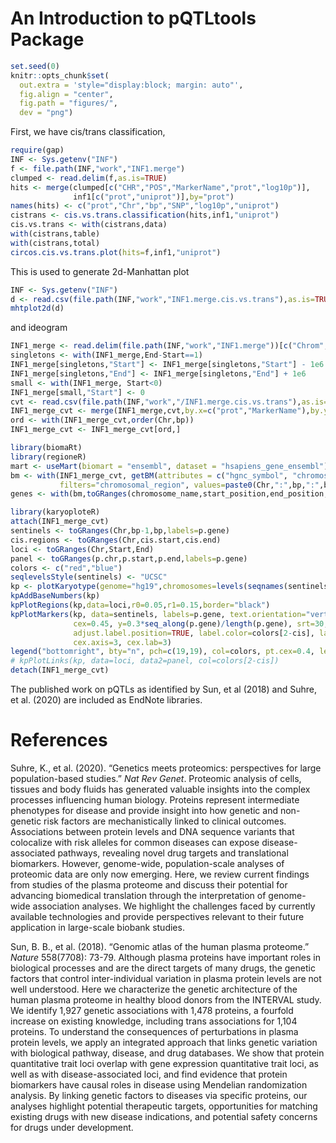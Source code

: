<!--
%\VignetteEngine{knitr::knitr}
%\VignetteIndexEntry{pQTLtools}
-->

An Introduction to **pQTLtools** Package
========================================

```r
set.seed(0)
knitr::opts_chunk$set(
  out.extra = 'style="display:block; margin: auto"',
  fig.align = "center",
  fig.path = "figures/",
  dev = "png")
```

First, we have cis/trans classification,
```r
require(gap)
INF <- Sys.getenv("INF")
f <- file.path(INF,"work","INF1.merge")
clumped <- read.delim(f,as.is=TRUE)
hits <- merge(clumped[c("CHR","POS","MarkerName","prot","log10p")],
              inf1[c("prot","uniprot")],by="prot")
names(hits) <- c("prot","Chr","bp","SNP","log10p","uniprot")
cistrans <- cis.vs.trans.classification(hits,inf1,"uniprot")
cis.vs.trans <- with(cistrans,data)
with(cistrans,table)
with(cistrans,total)
circos.cis.vs.trans.plot(hits=f,inf1,"uniprot")
```
This is used to generate 2d-Manhattan plot
```r
INF <- Sys.getenv("INF")
d <- read.csv(file.path(INF,"work","INF1.merge.cis.vs.trans"),as.is=TRUE)
mhtplot2d(d)
```
and ideogram
```r
INF1_merge <- read.delim(file.path(INF,"work","INF1.merge"))[c("Chrom","Start","End","prot","MarkerName")]
singletons <- with(INF1_merge,End-Start==1)
INF1_merge[singletons,"Start"] <- INF1_merge[singletons,"Start"] - 1e6
INF1_merge[singletons,"End"] <- INF1_merge[singletons,"End"] + 1e6
small <- with(INF1_merge, Start<0)
INF1_merge[small,"Start"] <- 0
cvt <- read.csv(file.path(INF,"work","/INF1.merge.cis.vs.trans"),as.is=TRUE)
INF1_merge_cvt <- merge(INF1_merge,cvt,by.x=c("prot","MarkerName"),by.y=c("prot","SNP"))
ord <- with(INF1_merge_cvt,order(Chr,bp))
INF1_merge_cvt <- INF1_merge_cvt[ord,]

library(biomaRt)
library(regioneR)
mart <- useMart(biomart = "ensembl", dataset = "hsapiens_gene_ensembl")
bm <- with(INF1_merge_cvt, getBM(attributes = c("hgnc_symbol", "chromosome_name", "start_position", "end_position", "band"),
           filters="chromosomal_region", values=paste0(Chr,":",bp,":",bp), mart=mart))
genes <- with(bm,toGRanges(chromosome_name,start_position,end_position,labels=hgnc_symbol))

library(karyoploteR)
attach(INF1_merge_cvt)
sentinels <- toGRanges(Chr,bp-1,bp,labels=p.gene)
cis.regions <- toGRanges(Chr,cis.start,cis.end)
loci <- toGRanges(Chr,Start,End)
panel <- toGRanges(p.chr,p.start,p.end,labels=p.gene)
colors <- c("red","blue")
seqlevelsStyle(sentinels) <- "UCSC"
kp <- plotKaryotype(genome="hg19",chromosomes=levels(seqnames(sentinels)))
kpAddBaseNumbers(kp)
kpPlotRegions(kp,data=loci,r0=0.05,r1=0.15,border="black")
kpPlotMarkers(kp, data=sentinels, labels=p.gene, text.orientation="vertical",
              cex=0.45, y=0.3*seq_along(p.gene)/length(p.gene), srt=30, ignore.chromosome.ends=TRUE,
              adjust.label.position=TRUE, label.color=colors[2-cis], label.dist=0.002,
              cex.axis=3, cex.lab=3)
legend("bottomright", bty="n", pch=c(19,19), col=colors, pt.cex=0.4, legend=c("cis", "trans"), text.col=colors, cex=0.8, horiz=FALSE)
# kpPlotLinks(kp, data=loci, data2=panel, col=colors[2-cis])
detach(INF1_merge_cvt)
```

The published work on pQTLs as identified by Sun, et al (2018) and Suhre, et al. (2020) are included as EndNote libraries.

References
==========

Suhre, K., et al. (2020). "Genetics meets proteomics: perspectives for large population-based studies." *Nat Rev Genet*.
	Proteomic analysis of cells, tissues and body fluids has generated valuable insights into the complex processes influencing human biology. Proteins represent intermediate phenotypes for disease and provide insight into how genetic and non-genetic risk factors are mechanistically linked to clinical outcomes. Associations between protein levels and DNA sequence variants that colocalize with risk alleles for common diseases can expose disease-associated pathways, revealing novel drug targets and translational biomarkers. However, genome-wide, population-scale analyses of proteomic data are only now emerging. Here, we review current findings from studies of the plasma proteome and discuss their potential for advancing biomedical translation through the interpretation of genome-wide association analyses. We highlight the challenges faced by currently available technologies and provide perspectives relevant to their future application in large-scale biobank studies.

Sun, B. B., et al. (2018). "Genomic atlas of the human plasma proteome." *Nature* 558(7708): 73-79.
	Although plasma proteins have important roles in biological processes and are the direct targets of many drugs, the genetic factors that control inter-individual variation in plasma protein levels are not well understood. Here we characterize the genetic architecture of the human plasma proteome in healthy blood donors from the INTERVAL study. We identify 1,927 genetic associations with 1,478 proteins, a fourfold increase on existing knowledge, including trans associations for 1,104 proteins. To understand the consequences of perturbations in plasma protein levels, we apply an integrated approach that links genetic variation with biological pathway, disease, and drug databases. We show that protein quantitative trait loci overlap with gene expression quantitative trait loci, as well as with disease-associated loci, and find evidence that protein biomarkers have causal roles in disease using Mendelian randomization analysis. By linking genetic factors to diseases via specific proteins, our analyses highlight potential therapeutic targets, opportunities for matching existing drugs with new disease indications, and potential safety concerns for drugs under development.
